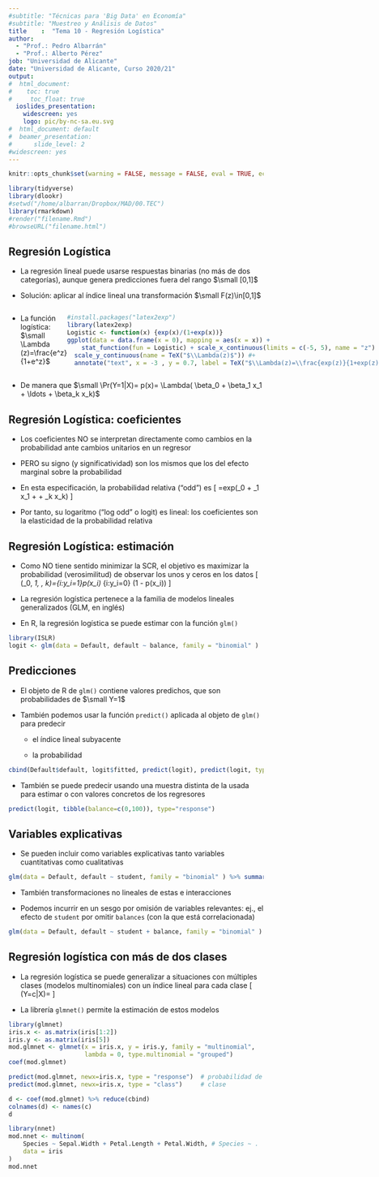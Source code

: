 ```yaml
---
#subtitle: "Técnicas para 'Big Data' en Economía"
#subtitle: "Muestreo y Análisis de Datos"
title    :  "Tema 10 - Regresión Logística"
author: 
  - "Prof.: Pedro Albarrán"
  - "Prof.: Alberto Pérez"
job: "Universidad de Alicante" 
date: "Universidad de Alicante, Curso 2020/21"  
output:
#  html_document:
#    toc: true
#     toc_float: true
  ioslides_presentation: 
    widescreen: yes
    logo: pic/by-nc-sa.eu.svg
#  html_document: default
#  beamer_presentation: 
#      slide_level: 2
#widescreen: yes
---
```


```r
knitr::opts_chunk$set(warning = FALSE, message = FALSE, eval = TRUE, echo = TRUE, results = "hide", fig.show="hide")

library(tidyverse)
library(dlookr)
#setwd("/home/albarran/Dropbox/MAD/00.TEC")
library(rmarkdown)
#render("filename.Rmd")     
#browseURL("filename.html")
```


## Regresión Logística

* La regresión lineal puede usarse respuestas binarias (no más de dos categorías),
<!--\[
\small
\Pr(Y=1|X)=\beta_0 + \beta_1 x_1 + \ldots + \beta_k x_k = z
\]
-->
aunque genera predicciones fuera del rango $\small [0,1]$

<!--
* Además, no es adecuado con más de dos categorías
-->

* Solución: aplicar al índice lineal una transformación $\small F(z)\in[0,1]$


:::: {style="display: flex;"}

::: {}

*  La función logística: $\small \Lambda (z)=\frac{e^z}{1+e^z}$
::: 

::: {}
```r
#install.packages("latex2exp")
library(latex2exp)
Logistic <- function(x) {exp(x)/(1+exp(x))}
ggplot(data = data.frame(x = 0), mapping = aes(x = x)) +
    stat_function(fun = Logistic) + scale_x_continuous(limits = c(-5, 5), name = "z") +
  scale_y_continuous(name = TeX("$\\Lambda(z)$")) #+
  annotate("text", x = -3 , y = 0.7, label = TeX("$\\Lambda(z)=\\frac{exp(z)}{1+exp(z)}$", output='character'), parse=TRUE)
```

:::

::::
* De manera que $\small \Pr(Y=1|X)= p(x)= \Lambda( \beta_0 + \beta_1 x_1 + \ldots + \beta_k x_k)$


## Regresión Logística: coeficientes

* Los coeficientes NO se interpretan directamente como cambios en la probabilidad ante cambios unitarios en un regresor

* PERO su signo (y significatividad) son los mismos que los del efecto marginal sobre la probabilidad 

* En esta especificación, la probabilidad relativa ("odd") es 
\[
\small
\frac{p(x)}{1-p(x)}=exp(\beta_0 + \beta_1 x_1 + \ldots + \beta_k x_k)
\]

* Por tanto, su logaritmo ("log odd" o logit) es lineal: los coeficientes son la elasticidad de la probabilidad relativa

## Regresión Logística: estimación 

* Como NO tiene sentido minimizar la SCR, el objetivo es maximizar la probabilidad (verosimilitud) de observar los unos y ceros en los datos
\[
\small
\ell(\beta_0, \beta_1, \dots, \beta_k)=\prod_{i:y_i=1}p(x_i) \prod_{i:y_i=0} \left(1 - p(x_i)\right)
\]

* La regresión logística pertenece a la familia de modelos lineales generalizados (GLM, en inglés) 

* En R, la regresión logística se puede estimar con la función `glm()`

```r
library(ISLR)
logit <- glm(data = Default, default ~ balance, family = "binomial" )
```

## Predicciones

* El objeto de R de `glm()` contiene valores predichos, que son probabilidades de $\small Y=1$

* También podemos usar la función `predict()` aplicada al objeto de `glm()` para predecir

    - el índice lineal subyacente
    
    - la probabilidad
    
```r
cbind(Default$default, logit$fitted, predict(logit), predict(logit, type="response"))
```

* También se puede predecir usando una muestra distinta de la usada para estimar o con valores concretos de los regresores

```r
predict(logit, tibble(balance=c(0,100)), type="response")
```


## Variables explicativas

* Se pueden incluir como variables explicativas tanto variables cuantitativas como cualitativas

```r
glm(data = Default, default ~ student, family = "binomial" ) %>% summary()
```


* También transformaciones no lineales de estas e interacciones


* Podemos incurrir en un sesgo por omisión de variables relevantes: ej., el efecto de `student` por omitir `balances` (con la que está correlacionada)
```r
glm(data = Default, default ~ student + balance, family = "binomial" ) %>% summary()
```
## Regresión logística con más de dos clases

* La regresión logística se puede generalizar a situaciones con múltiples clases (modelos multinomiales) con un índice lineal para cada clase
\[
\small
\Pr(Y=c|X)=\frac{e^{\beta_{0c}+\beta_{1c}X_1+\dots+\beta_{kc}X_k}}{\sum_{l=1}^{C}e^{\beta_{0l}+\beta_{1l}X_1+\dots+\beta_{kl}X_k}}
\]

* La librería `glmnet()` permite la estimación de estos modelos

```r
library(glmnet)
iris.x <- as.matrix(iris[1:2])
iris.y <- as.matrix(iris[5])
mod.glmnet <- glmnet(x = iris.x, y = iris.y, family = "multinomial", 
                     lambda = 0, type.multinomial = "grouped")
coef(mod.glmnet) 

predict(mod.glmnet, newx=iris.x, type = "response")  # probabilidad de cada clase
predict(mod.glmnet, newx=iris.x, type = "class")     # clase
```

```r
d <- coef(mod.glmnet) %>% reduce(cbind) 
colnames(d) <- names(c)
d
```

```r
library(nnet)
mod.nnet <- multinom(
    Species ~ Sepal.Width + Petal.Length + Petal.Width, # Species ~ .
    data = iris
)
mod.nnet
```

